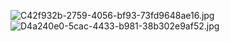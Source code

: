 [[File:C42f932b-2759-4056-bf93-73fd9648ae16.jpg|thumb]][[File:D4a240e0-5cac-4433-b981-38b302e9af52.jpg|thumb]]<ac_metadata title="Check my Fleet"> </ac_metadata>